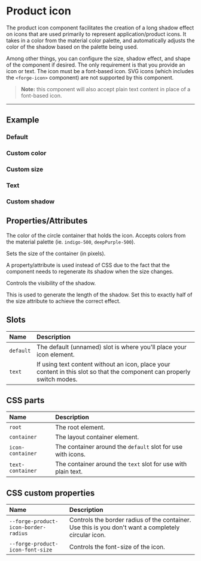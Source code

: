 
<PageSection>

# Product icon

The product icon component facilitates the creation of a long shadow effect on icons that are used primarily to represent application/product icons.
It takes in a color from the material color palette, and automatically adjusts the color of the shadow based on the palette being used.

Among other things, you can configure the size, shadow effect, and shape of the component if desired. The only requirement is that you provide
an icon or text. The icon must be a font-based icon. SVG icons (which includes the `<forge-icon>` component) are not supported by this component.

> **Note:** this component will also accept plain text content in place of a font-based icon.

</PageSection>

---

<PageSection>

## Example

### Default

<LiveDemo dense codeHtml={ProductIconDefaultHtml()}>
  <ProductIconDemo />
</LiveDemo>

### Custom color

<LiveDemo dense codeHtml={ProductIconCustomColorHtml()}>
  <ProductIconDemo color="pink-500" />
</LiveDemo>

### Custom size

<LiveDemo dense codeHtml={ProductIconCustomSizeHtml()}>
  <ProductIconDemo size={128} />
</LiveDemo>

### Text

<LiveDemo dense codeHtml={ProductIconTextHtml()}>
  <ProductIconDemo contentType="text" />
</LiveDemo>

### Custom shadow

<LiveDemo dense codeHtml={ProductIconCustomShadowHtml()}>
  <ProductIconDemo iterations={8} color="amber-300" />
</LiveDemo>

</PageSection>

<PageSection>

## Properties/Attributes

<PropertyDef name="color" type="string" defaultValue="indigo-500">

The color of the circle container that holds the icon. Accepts colors from the material palette (ie. `indigo-500`, `deepPurple-500`).

</PropertyDef>

<PropertyDef name="size" type="number" defaultValue="64">

Sets the size of the container (in pixels).

A property/attribute is used instead of CSS due to the fact that the component needs to regenerate its shadow when the size changes.

</PropertyDef>

<PropertyDef name="shadow" type="boolean" defaultValue="true">

Controls the visibility of the shadow.

</PropertyDef>

<PropertyDef name="iterations" type="number" defaultValue="32">

This is used to generate the length of the shadow. Set this to exactly half of the size attribute to achieve the correct effect.

</PropertyDef>

</PageSection>

<PageSection>

## Slots

| Name               | Description
| :------------------| :----------------
| `default`          | The default (unnamed) slot is where you'll place your icon element.
| `text`             | If using text content without an icon, place your content in this slot so that the component can properly switch modes.

</PageSection>

<PageSection>

## CSS parts

| Name                          | Description
| :-----------------------------| :----------------
| `root`                        | The root element.
| `container`                   | The layout container element.
| `icon-container`              | The container around the `default` slot for use with icons.
| `text-container`              | The container around the `text` slot for use with plain text.

</PageSection>

<PageSection>

## CSS custom properties

| Name                                  | Description
| :-------------------------------------| :----------------
| `--forge-product-icon-border-radius`    | Controls the border radius of the container. Use this is you don't want a completely circular icon.
| `--forge-product-icon-font-size`        | Controls the font-size of the icon.

</PageSection>
